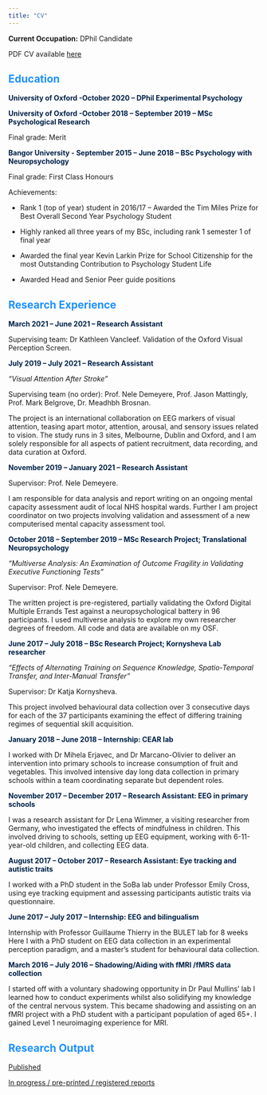 ```yaml
---
title: "CV"
---
```


**Current Occupation:** DPhil Candidate

PDF CV available [here](https://osf.io/js5ck?show=view&view_only=)

## <span style="color:dodgerblue">**Education**

<span style="color:#002147">**University of Oxford -October 2020 -- DPhil Experimental Psychology**

<span style="color:#002147">**University of Oxford -October 2018 -- September 2019 -- MSc Psychological Research**

Final grade: Merit

<span style="color:#002147">**Bangor University - September 2015 -- June 2018 -- BSc Psychology with Neuropsychology**

Final grade: First Class Honours

Achievements:

-   Rank 1 (top of year) student in 2016/17 -- Awarded the Tim Miles Prize for Best Overall Second Year Psychology Student

-   Highly ranked all three years of my BSc, including rank 1 semester 1 of final year

-   Awarded the final year Kevin Larkin Prize for School Citizenship for the most Outstanding Contribution to Psychology Student Life

-   Awarded Head and Senior Peer guide positions

## <span style="color:dodgerblue">**Research Experience**

<span style="color:#002147">**March 2021 -- June 2021 -- Research Assistant**

Supervising team: Dr Kathleen Vancleef. Validation of the Oxford Visual Perception Screen.

<span style="color:#002147">**July 2019 -- July 2021 -- Research Assistant**

*"Visual Attention After Stroke"*

Supervising team (no order): Prof. Nele Demeyere, Prof. Jason Mattingly, Prof. Mark Belgrove, Dr. Meadhbh Brosnan.

The project is an international collaboration on EEG markers of visual attention, teasing apart motor, attention, arousal, and sensory issues related to vision. The study runs in 3 sites, Melbourne, Dublin and Oxford, and I am solely responsible for all aspects of patient recruitment, data recording, and data curation at Oxford.

<span style="color:#002147">**November 2019 -- January 2021 -- Research Assistant**

Supervisor: Prof. Nele Demeyere.

I am responsible for data analysis and report writing on an ongoing mental capacity assessment audit of local NHS hospital wards. Further I am project coordinator on two projects involving validation and assessment of a new computerised mental capacity assessment tool.

<span style="color:#002147">**October 2018 -- September 2019 -- MSc Research Project; Translational Neuropsychology**

*"Multiverse Analysis: An Examination of Outcome Fragility in Validating Executive Functioning Tests"*

Supervisor: Prof. Nele Demeyere.

The written project is pre-registered, partially validating the Oxford Digital Multiple Errands Test against a neuropsychological battery in 96 participants. I used multiverse analysis to explore my own researcher degrees of freedom. All code and data are available on my OSF.

<span style="color:#002147">**June 2017 -- July 2018 -- BSc Research Project; Kornysheva Lab researcher**

*"Effects of Alternating Training on Sequence Knowledge, Spatio-Temporal Transfer, and Inter-Manual Transfer"*

Supervisor: Dr Katja Kornysheva.

This project involved behavioural data collection over 3 consecutive days for each of the 37 participants examining the effect of differing training regimes of sequential skill acquisition.

<span style="color:#002147">**January 2018 -- June 2018 -- Internship: CEAR lab**

I worked with Dr Mihela Erjavec, and Dr Marcano-Olivier to deliver an intervention into primary schools to increase consumption of fruit and vegetables. This involved intensive day long data collection in primary schools within a team coordinating separate but dependent roles.

<span style="color:#002147">**November 2017 -- December 2017 -- Research Assistant: EEG in primary schools**

I was a research assistant for Dr Lena Wimmer, a visiting researcher from Germany, who investigated the effects of mindfulness in children. This involved driving to schools, setting up EEG equipment, working with 6-11-year-old children, and collecting EEG data.

<span style="color:#002147">**August 2017 -- October 2017 -- Research Assistant: Eye tracking and autistic traits**

I worked with a PhD student in the SoBa lab under Professor Emily Cross, using eye tracking equipment and assessing participants autistic traits via questionnaire.

<span style="color:#002147">**June 2017 -- July 2017 -- Internship: EEG and bilingualism**

Internship with Professor Guillaume Thierry in the BULET lab for 8 weeks Here I with a PhD student on EEG data collection in an experimental perception paradigm, and a master's student for behavioural data collection.

<span style="color:#002147">**March 2016 -- July 2016 -- Shadowing/Aiding with fMRI /fMRS data collection**

I started off with a voluntary shadowing opportunity in Dr Paul Mullins' lab I learned how to conduct experiments whilst also solidifying my knowledge of the central nervous system. This became shadowing and assisting on an fMRI project with a PhD student with a participant population of aged 65+. I gained Level 1 neuroimaging experience for MRI.

## <span style="color:dodgerblue">**Research Output**

[Published](https://samswebb.github.io/publications.html)


[In progress / pre-printed / registered reports](https://samswebb.github.io/projects.html)
